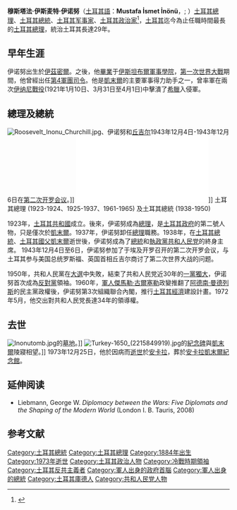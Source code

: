{{Infobox officeholder
| name= 伊斯麦特·伊诺努<br>İsmet İnönü
| image =Inonu Ismet.jpg
| imagesize =245px
| nationality={{flag|Turkey}}
| order= 第1任 {{flagicon|TUR}}[[土耳其總理|土耳其總理]]
| term_start=1961年11月20日
| term_end=1965年2月20日
| predecessor= [[埃明·法赫尔丁·厄兹迪莱克|埃明·法赫尔丁·厄兹迪莱克]]
| successor= [[苏阿特·于尔居普吕|苏阿特·于尔居普吕]]
| term_start1=1925年3月4日
| term_end1=1937年10月25日
| predecessor1= [[阿里·费特希·奥克亚尔|阿里·费特希·奥克亚尔]]
| successor1=[[杰拉勒·拜亚尔|杰拉勒·拜亚尔]]
| term_start2=1923年11月1日
| term_end2= 1924年11月22日
| predecessor2=[[阿里·费特希·奥克亚尔|阿里·费特希·奥克亚尔]]
| successor2=[[阿里·费特希·奥克亚尔|阿里·费特希·奥克亚尔]]
| order3=第2任 {{flagicon|TUR}}[[土耳其總統|土耳其總統]]
| term_start3=1938年11月11日 
| term_end3=1950年5月22日
| predecessor3=[[穆斯塔法·凯末尔·阿塔图克|穆斯塔法·凯末尔·阿塔图克]]
| successor3=[[傑拉勒·拜亞尔|傑拉勒·拜亞尔]]
| order4={{flagicon|TUR}}[[土耳其共和人民党|共和人民党]]主席
| term_start4=1938年11月11日 
| term_end4=1972年5月8日
| predecessor4=[[穆斯塔法·凯末尔·阿塔图克|穆斯塔法·凯末尔·阿塔图克]]
| successor4=[[比伦特·埃杰维特|比伦特·埃杰维特]]
| order5={{flagicon|TUR}}[[土耳其|土耳其]]总参谋长
| term_start5=1920年5月20日
| term_end5=1921年8月3日
| predecessor5=
| successor5=[[费夫齐·恰克马克|费夫齐·恰克马克]]
| order6={{flagicon|TUR}}[[土耳其|土耳其]]外交部长
| term_start6=1922年10月26日
| term_end6=1924年11月21日
| primeminister6=[[劳夫·奥尔贝|劳夫·奥尔贝]]<br/>[[阿里·费特希·奥克亚尔|阿里·费特希·奥克亚尔]]
| predecessor6=[[优素福·凯末尔·滕吉尔申克|优素福·凯末尔·滕吉尔申克]]
| successor6=[[许克吕·卡亚|许克吕·卡亚]]
| birth_date={{birth date|1884|9|24|df=y}}
| birth_place={{flag|Ottoman Empire}}[[伊茲密爾|伊茲密爾]]
| death_date={{death date and age|1973|12|25|1884|9|24|df=y}}
| death_place={{flag|Turkey}}[[安卡拉|安卡拉]]
| restingplace={{flag|Turkey}}[[安卡拉|安卡拉]][[凱末爾紀念館|凱末爾紀念館]]
| party=[[土耳其共和人民党|共和人民党]]
| religion=[[伊斯兰教|伊斯兰教]]
| spouse=Mevhibe İnönü
| children=4
| vicepresident=
| signature=İsmet İnönü Signature.svg
<!--Military service-->
| allegiance={{flag|Ottoman Empire}} (1893–1920)<br /> {{flag|Turkey}} (1920–1926)
| branch=[[土耳其陆军|土耳其陆军]]
| rank=[[上将|上将]]
| unit=
| commands=
| battles=[[第一次世界大战|第一次世界大战]]<br /> [[土耳其独立战争|土耳其独立战争]]
| awards=
}}

'''穆斯塔法·伊斯麦特·伊诺努'''（[[土耳其語|土耳其語]]：'''Mustafa İsmet İnönü'''，{{IPA-tr|isˈmet ˈinøny}}; {{bd|1884年|9月24日|1973年|12月25日|}}）[[土耳其總理|土耳其總理]]、[[土耳其總統|土耳其總統]]、[[土耳其|土耳其]][[军事家|军事家]]、[[土耳其|土耳其]][[政治家|政治家]]<ref>{{Cite web |url=http://www.tsk.mil.tr/1_TSK_HAKKINDA/1_2_Genelkurmay_Baskanlari/konular/ismet_inonu.htm |title=TSK Genel Kurmay Baskanlari |accessdate=2013-08-29 |archive-date=2009-02-25 |archive-url=https://web.archive.org/web/20090225232958/http://tsk.mil.tr/1_TSK_HAKKINDA/1_2_Genelkurmay_Baskanlari/konular/ismet_inonu.htm |dead-url=no }}</ref>，[[土耳其|土耳其]]迄今為止任職時間最長的[[土耳其總理|土耳其總理]]，統治土耳其長達29年。

==早年生涯==
伊诺努出生於[[伊茲密爾|伊茲密爾]]。之後，他[[畢業|畢業]]于[[伊斯坦布爾|伊斯坦布爾]][[軍事學院|軍事學院]]，[[第一次世界大戰|第一次世界大戰]]期間，他曾經出任[[第4軍團|第4軍團]][[司令|司令]]。他是[[凱末爾|凱末爾]]的主要軍事得力助手之一，曾率軍在兩次[[伊纳尼戰役|伊纳尼戰役]](1921年1月10日、3月31日至4月1日)中擊潰了[[希臘|希臘]]入侵軍。

==總理及總統==
[[Image:Roosevelt_Inonu_Churchill.jpg|left]]、伊诺努和[[温斯顿·丘吉尔|丘吉尔]]1943年12月4日-1943年12月6日在[[第二次开罗会议|第二次开罗会议]]。]]
[[Image:IsmetInonu1963_text.pdf|left]]]]
土耳其總理 (1923-1924、1925-1937、1961-1965) 及土耳其總統 (1938-1950) 

1923年，[[土耳其共和國|土耳其共和國]]成立。後來，伊诺努成為[[土耳其總理|總理]]，是[[土耳其政府|土耳其政府]]的第二號人物，只是僅次於[[凱末爾|凱末爾]]。1937年，伊诺努卸任[[總理|總理]]職務。1938年，在[[土耳其總統|土耳其總統]]、[[土耳其|土耳其]][[國父|國父]][[凱末爾|凱末爾]]逝世後，伊诺努成為了[[總統|總統]]和[[執政黨|執政黨]][[土耳其共和人民党|共和人民党]]的終身主席。
1943年12月4日至6日，伊诺努参加了于埃及开罗召开的第二次开罗会议，与土耳其参与美国总统罗斯福、英国首相丘吉尔商讨了第二次世界大战的问题。

1950年，共和人民黨在[[1950年土耳其大選|大選]]中失敗，結束了共和人民党近30年的[[一黨獨大|一黨獨大]]，伊诺努首次成為[[反對黨|反對黨]]領袖。1960年，[[軍人|軍人]][[傑馬勒·古爾塞勒|傑馬勒·古爾塞勒]]政變推翻了[[阿德南·曼德列斯|阿德南·曼德列斯]]的民主黨政權後，伊诺努第3次組織聯合內閣，推行[[土耳其經濟|土耳其經濟]]建設計畫。1972年5月，他交出對共和人民党長達34年的領導權。

==去世==
[[Image:Inonutomb.jpg|left]]的[[墓地|墓地]]。]]
[[Image:Turkey-1650_(2215849919).jpg|left]]的[[紀念碑|紀念碑]]與[[凱末爾|凱末爾]]陵寢相望。]]
1973年12月25日，他於因病而[[逝世|逝世]]於[[安卡拉|安卡拉]]，葬於[[安卡拉|安卡拉]][[凱末爾紀念館|凱末爾紀念館]]。

==延伸阅读==
*Liebmann, George W. ''Diplomacy between the Wars: Five Diplomats and the Shaping of the Modern World'' (London  I. B. Tauris, 2008)

{{S-start}}
{{s-off}}
{{Succession box
|title=[[Image:TurkishEmblem.svg|60 px]]<br />[[土耳其总理|土耳其总理]]
|before=[[阿里·费特希·奥克亚尔|阿里·费特希·奥克亚尔]]
|years=1923年–1924年
|after= [[阿里·费特希·奥克亚尔|阿里·费特希·奥克亚尔]]
}}
{{Succession box
|title=[[Image:TurkishEmblem.svg|60 px]]<br />[[土耳其总理|土耳其总理]] 
|before=[[阿里·费特希·奥克亚尔|阿里·费特希·奥克亚尔]] 
|years=1925年–1937年
|after= [[杰拉勒·拜亚尔|杰拉勒·拜亚尔]]
}}
{{Succession box
|title=[[Image:TurkishEmblem.svg|60 px]]<br />[[土耳其总理|土耳其总理]] 
|before=[[埃明·法赫尔丁·厄兹迪莱克|埃明·法赫尔丁·厄兹迪莱克]]
|years=1961年–1965年
|after= [[苏阿特·于尔居普吕|苏阿特·于尔居普吕]]
}}
{{Succession box
|title= [[Image:TurkishEmblem.svg|60 px]]<br />[[土耳其总统|土耳其总统]] 
|before=[[凯末尔|凯末尔]] 
|years=1938年–1950年
|after= [[杰拉勒·拜亚尔|杰拉勒·拜亚尔]]
}}
{{Succession box
|title=[[Image:TurkishEmblem.svg|60 px]]<br />{{tsl|en|List of Ministers of Foreign Affairs of Turkey|土耳其外交部长}}
|before=[[优素福·凯末尔·滕吉尔申克|优素福·凯末尔·滕吉尔申克]]
|years=1922年–1924年
|after= [[许克吕·卡亚|许克吕·卡亚]]
}}
{{s-mil}}
{{Succession box
|title=[[Image:TurkishEmblem.svg|60 px]]<br />{{tsl|en|List of Chiefs Turkish General Staff|土耳其总参谋长}} 
|before= 職位創立
|years=1920年–1921年
|after= [[费夫齐·恰克马克|费夫齐·恰克马克]]
}}
{{s-ppo}}
{{Succession box
|title=[[Image:TurkishEmblem.svg|60 px]]<br />[[土耳其共和人民党|共和人民党(CHP)领袖]] 
|before=[[凯末尔|凯末尔]] 
|years=1938年–1972年
|after= [[比伦特·埃杰维特|比伦特·埃杰维特]]
}}
{{S-end}}

==参考文献==
{{reflist}}

{{土耳其總統}}
{{土耳其總理}}
{{冷戰相關人物}}
{{Authority control}}
{{DEFAULTSORT: İnönü, İsmet}}
[[Category:土耳其總統|Category:土耳其總統]]
[[Category:土耳其總理|Category:土耳其總理]]
[[Category:1884年出生|Category:1884年出生]]
[[Category:1973年逝世|Category:1973年逝世]]
[[Category:土耳其政治人物|Category:土耳其政治人物]]
[[Category:冷戰時期領袖|Category:冷戰時期領袖]]
[[Category:土耳其反共主義者|Category:土耳其反共主義者]]
[[Category:軍人出身的政府首腦|Category:軍人出身的政府首腦]]
[[Category:軍人出身的總統|Category:軍人出身的總統]]
[[Category:土耳其庫德人|Category:土耳其庫德人]]
[[Category:共和人民党人物|Category:共和人民党人物]]